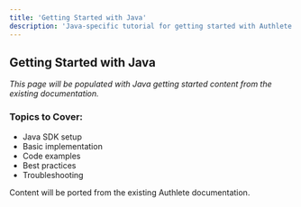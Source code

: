 ```yaml
---
title: 'Getting Started with Java'
description: 'Java-specific tutorial for getting started with Authlete'
---
```


## Getting Started with Java

*This page will be populated with Java getting started content from the existing documentation.*

### Topics to Cover:
- Java SDK setup
- Basic implementation
- Code examples
- Best practices
- Troubleshooting

<Note>
Content will be ported from the existing Authlete documentation.
</Note>
